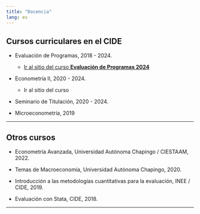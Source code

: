 ```yaml
---
title: "Docencia"
lang: es
---
```


## Cursos curriculares en el CIDE

- Evaluación de Programas, 2018 - 2024.

  - [Ir al sitio del curso **Evaluación de Programas 2024**](https://rojasirvin.github.io/evaluacion-de-programas/){target="_blank"}

- Econometría II, 2020 - 2024.

  - Ir al sitio del curso

- Seminario de Titulación, 2020 - 2024.

- Microeconometría, 2019


---

## Otros cursos

- Econometría Avanzada, Universidad Autónoma Chapingo / CIESTAAM, 2022.

- Temas de Macroeconomía, Universidad Autónoma Chapingo, 2020.

- Introducción a las metodologías cuantitativas para la evaluación, INEE / CIDE, 2019.

- Evaluación con Stata, CIDE, 2018.

---
